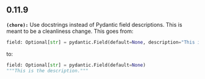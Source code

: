 ## 0.11.9
**`(chore):`** Use docstrings instead of Pydantic field descriptions. This is meant to be a cleanliness change.
  This goes from:

  ```python
  field: Optional[str] = pydantic.Field(default=None, description="This is the description.")
  ```

  to:

  ```python
  field: Optional[str] = pydantic.Field(default=None)
  """This is the description."""
  ```


